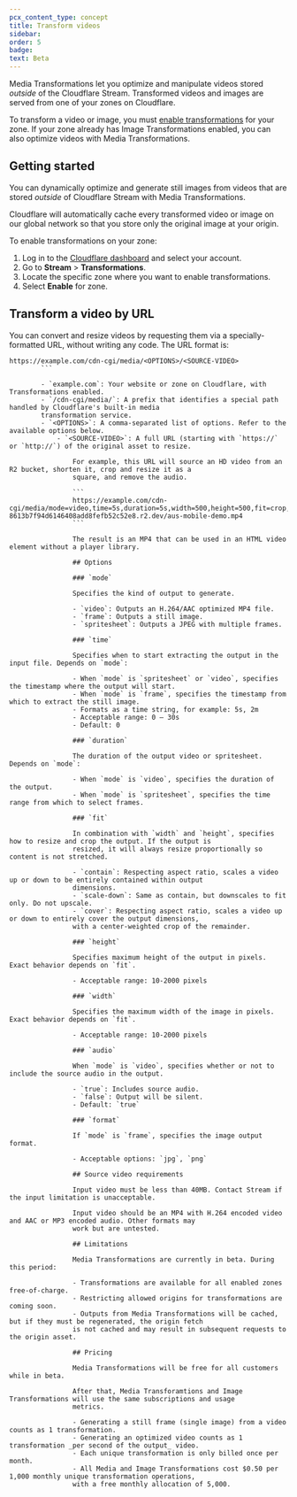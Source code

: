 ```yaml
---
pcx_content_type: concept
title: Transform videos
sidebar:
order: 5
badge:
text: Beta
---
```


Media Transformations let you optimize and manipulate videos stored _outside_ of the Cloudflare Stream. Transformed
videos and images are served from one of your zones on Cloudflare.

To transform a video or image, you must [enable transformations](/stream/transform-videos/#getting-started) for your
zone. If your zone already has Image Transformations enabled, you can also optimize videos with Media Transformations.

## Getting started

You can dynamically optimize and generate still images from videos that are stored _outside_ of Cloudflare Stream with
Media Transformations.

Cloudflare will automatically cache every transformed video or image on our global network so that you store only the
original image at your origin.

To enable transformations on your zone:

1. Log in to the [Cloudflare dashboard](https://dash.cloudflare.com/login) and select your account.
2. Go to **Stream** > **Transformations**.
3. Locate the specific zone where you want to enable transformations.
4. Select **Enable** for zone.

## Transform a video by URL

You can convert and resize videos by requesting them via a specially-formatted URL, without writing any code. The URL
format is:

```
https://example.com/cdn-cgi/media/<OPTIONS>/<SOURCE-VIDEO>
		```

		- `example.com`: Your website or zone on Cloudflare, with Transformations enabled.
		- `/cdn-cgi/media/`: A prefix that identifies a special path handled by Cloudflare's built-in media
		transformation service.
		- `<OPTIONS>`: A comma-separated list of options. Refer to the available options below.
			- `<SOURCE-VIDEO>`: A full URL (starting with `https://` or `http://`) of the original asset to resize.

				For example, this URL will source an HD video from an R2 bucket, shorten it, crop and resize it as a
				square, and remove the audio.

				```
				https://example.com/cdn-cgi/media/mode=video,time=5s,duration=5s,width=500,height=500,fit=crop,audio=false/https://pub-8613b7f94d6146408add8fefb52c52e8.r2.dev/aus-mobile-demo.mp4
				```

				The result is an MP4 that can be used in an HTML video element without a player library.

				## Options

				### `mode`

				Specifies the kind of output to generate.

				- `video`: Outputs an H.264/AAC optimized MP4 file.
				- `frame`: Outputs a still image.
				- `spritesheet`: Outputs a JPEG with multiple frames.

				### `time`

				Specifies when to start extracting the output in the input file. Depends on `mode`:

				- When `mode` is `spritesheet` or `video`, specifies the timestamp where the output will start.
				- When `mode` is `frame`, specifies the timestamp from which to extract the still image.
				- Formats as a time string, for example: 5s, 2m
				- Acceptable range: 0 – 30s
				- Default: 0

				### `duration`

				The duration of the output video or spritesheet. Depends on `mode`:

				- When `mode` is `video`, specifies the duration of the output.
				- When `mode` is `spritesheet`, specifies the time range from which to select frames.

				### `fit`

				In combination with `width` and `height`, specifies how to resize and crop the output. If the output is
				resized, it will always resize proportionally so content is not stretched.

				- `contain`: Respecting aspect ratio, scales a video up or down to be entirely contained within output
				dimensions.
				- `scale-down`: Same as contain, but downscales to fit only. Do not upscale.
				- `cover`: Respecting aspect ratio, scales a video up or down to entirely cover the output dimensions,
				with a center-weighted crop of the remainder.

				### `height`

				Specifies maximum height of the output in pixels. Exact behavior depends on `fit`.

				- Acceptable range: 10-2000 pixels

				### `width`

				Specifies the maximum width of the image in pixels. Exact behavior depends on `fit`.

				- Acceptable range: 10-2000 pixels

				### `audio`

				When `mode` is `video`, specifies whether or not to include the source audio in the output.

				- `true`: Includes source audio.
				- `false`: Output will be silent.
				- Default: `true`

				### `format`

				If `mode` is `frame`, specifies the image output format.

				- Acceptable options: `jpg`, `png`

				## Source video requirements

				Input video must be less than 40MB. Contact Stream if the input limitation is unacceptable.

				Input video should be an MP4 with H.264 encoded video and AAC or MP3 encoded audio. Other formats may
				work but are untested.

				## Limitations

				Media Transformations are currently in beta. During this period:

				- Transformations are available for all enabled zones free-of-charge.
				- Restricting allowed origins for transformations are coming soon.
				- Outputs from Media Transformations will be cached, but if they must be regenerated, the origin fetch
				is not cached and may result in subsequent requests to the origin asset.

				## Pricing

				Media Transformations will be free for all customers while in beta.

				After that, Media Transforamtions and Image Transformations will use the same subscriptions and usage
				metrics.

				- Generating a still frame (single image) from a video counts as 1 transformation.
				- Generating an optimized video counts as 1 transformation _per second of the output_ video.
				- Each unique transformation is only billed once per month.
				- All Media and Image Transformations cost $0.50 per 1,000 monthly unique transformation operations,
				with a free monthly allocation of 5,000.
